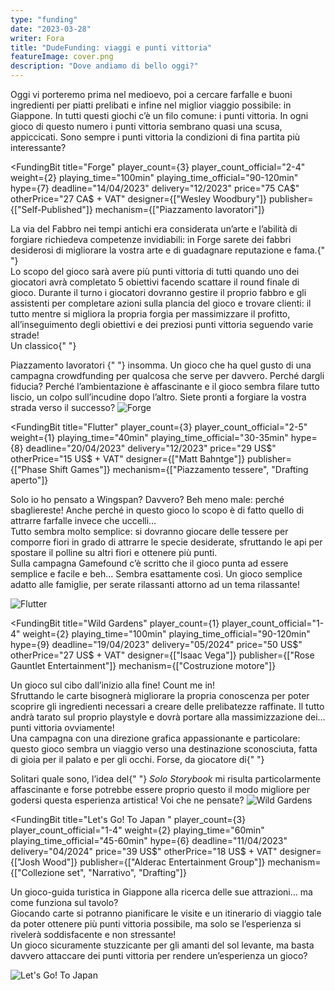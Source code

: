 ```yaml
---
type: "funding"
date: "2023-03-28"
writer: Fora
title: "DudeFunding: viaggi e punti vittoria"
featureImage: cover.png
description: "Dove andiamo di bello oggi?"
---
```


<FundingIntro>
  Oggi vi porteremo prima nel medioevo, poi a cercare farfalle e buoni
  ingredienti per piatti prelibati e infine nel miglior viaggio possibile: in
  Giappone. In tutti questi giochi c’è un filo comune: i punti vittoria. In ogni
  gioco di questo numero i punti vittoria sembrano quasi una scusa, appiccicati.
  Sono sempre i punti vittoria la condizioni di fina partita più interessante?
</FundingIntro>

<FundingBit
  title="Forge"
  player_count={3}
  player_count_official="2-4"
  weight={2}
  playing_time="100min"
  playing_time_official="90-120min"
  hype={7}
  deadline="14/04/2023"
  delivery="12/2023"
  price="75 CA$"
  otherPrice="27 CA$ + VAT"
  designer={["Wesley Woodbury"]}
  publisher={["Self-Published"]}
  mechanism={["Piazzamento lavoratori"]}
>
  La via del Fabbro nei tempi antichi era considerata un’arte e l’abilità di
  forgiare richiedeva competenze invidiabili: in Forge sarete dei fabbri
  desiderosi di migliorare la vostra arte e di guadagnare reputazione e fama.{" "}
  <br />
  Lo scopo del gioco sarà avere più punti vittoria di tutti quando uno dei giocatori
  avrà completato 5 obiettivi facendo scattare il round finale di gioco. Durante
  il turno i giocatori dovranno gestire il proprio fabbro e gli assistenti per completare
  azioni sulla plancia del gioco e trovare clienti: il tutto mentre si migliora la
  propria forgia per massimizzare il profitto, all’inseguimento degli obiettivi e
  dei preziosi punti vittoria seguendo varie strade! <br />
  Un classico{" "}
  <Link to="/mechanisms/piazzamento-lavoratori">
    Piazzamento lavoratori
  </Link>{" "}
  insomma. Un gioco che ha quel gusto di una campagna crowdfunding per qualcosa
  che serve per davvero. Perché dargli fiducia? Perché l’ambientazione è
  affascinante e il gioco sembra filare tutto liscio, un colpo sull’incudine
  dopo l’altro. Siete pronti a forgiare la vostra strada verso il successo?
</FundingBit>

<img src="game1.png?t=1" alt="Forge" />

<FundingLink
  title="Forge"
  link="https://www.kickstarter.com/projects/fundamentalgames/forge-0?ref=discovery_category_newest"
  small
/>

<FundingBit
  title="Flutter"
  player_count={3}
  player_count_official="2-5"
  weight={1}
  playing_time="40min"
  playing_time_official="30-35min"
  hype={8}
  deadline="20/04/2023"
  delivery="12/2023"
  price="29 US$"
  otherPrice="15 US$ + VAT"
  designer={["Matt Bahntge"]}
  publisher={["Phase Shift Games"]}
  mechanism={["Piazzamento tessere", "Drafting aperto"]}
>
  Solo io ho pensato a <Link to="/reviews/wingspan">Wingspan</Link>? Davvero?
  Beh meno male: perché sbagliereste! Anche perché in questo gioco lo scopo è di
  fatto quello di attrarre farfalle invece che uccelli… <br />
  Tutto sembra molto semplice: si dovranno giocare delle tessere per comporre fiori
  in grado di attrarre le specie desiderate, sfruttando le api per spostare il polline
  su altri fiori e ottenere più punti. <br />
  Sulla campagna Gamefound c’è scritto che il gioco punta ad essere semplice e
  facile e beh… Sembra esattamente così. Un gioco semplice adatto alle famiglie,
  per serate rilassanti attorno ad un tema rilassante!
</FundingBit>

<img src="game2.png?t=1" alt="Flutter" />

<FundingLink
  title="Flutter"
  link="https://gamefound.com/projects/phase-shift-games/flutter?ref=homepage-topactive_2#/section/project-story"
  small
/>

<FundingBit
  title="Wild Gardens"
  player_count={1}
  player_count_official="1-4"
  weight={2}
  playing_time="100min"
  playing_time_official="90-120min"
  hype={9}
  deadline="19/04/2023"
  delivery="05/2024"
  price="50 US$"
  otherPrice="27 US$ + VAT"
  designer={["Isaac Vega"]}
  publisher={["Rose Gauntlet Entertainment"]}
  mechanism={["Costruzione motore"]}
>
  Un gioco sul cibo dall’inizio alla fine! Count me in! <br />
  Sfruttando le carte bisognerà migliorare la propria conoscenza per poter scoprire
  gli ingredienti necessari a creare delle prelibatezze raffinate. Il tutto andrà
  tarato sul proprio playstyle e dovrà portare alla massimizzazione dei… punti vittoria
  ovviamente! <br />
  Una campagna con una direzione grafica appassionante e particolare: questo
  gioco sembra un viaggio verso una destinazione sconosciuta, fatta di gioia per
  il palato e per gli occhi. Forse, da giocatore di{" "}
  <Link to="/mechanisms/solitario">Solitari</Link> quale sono, l’idea del{" "}
  <em>Solo Storybook</em> mi risulta particolarmente affascinante e forse
  potrebbe essere proprio questo il modo migliore per godersi questa esperienza
  artistica! Voi che ne pensate?
</FundingBit>

<img src="game3.png?t=1" alt="Wild Gardens" />

<FundingLink
  title="Wild Gardens"
  link="https://www.backerkit.com/c/rose-gauntlet-entertainment/wild-gardens"
  small
/>

<FundingBit
  title="Let's Go! To Japan
"
  player_count={3}
  player_count_official="1-4"
  weight={2}
  playing_time="60min"
  playing_time_official="45-60min"
  hype={6}
  deadline="11/04/2023"
  delivery="04/2024"
  price="39 US$"
  otherPrice="18 US$ + VAT"
  designer={["Josh Wood"]}
  publisher={["Alderac Entertainment Group"]}
  mechanism={["Collezione set", "Narrativo", "Drafting"]}
>
  Un gioco-guida turistica in Giappone alla ricerca delle sue attrazioni... ma
  come funziona sul tavolo? <br />
  Giocando carte si potranno pianificare le visite e un itinerario di viaggio tale
  da poter ottenere più punti vittoria possibile, ma solo se l’esperienza si rivelerà
  soddisfacente e non stressante! <br />
  Un gioco sicuramente stuzzicante per gli amanti del sol levante, ma basta
  davvero attaccare dei punti vittoria per rendere un’esperienza un gioco?
</FundingBit>

<img src="game4.png?t=1" alt="Let's Go! To Japan" />

<FundingLink
  title="Let's Go! To Japan"
  link="https://www.kickstarter.com/projects/alderac/lets-go-to-japan-from-aeg?ref=discovery_category"
  small
/>
